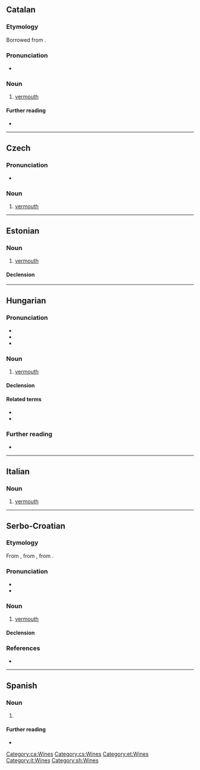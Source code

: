 {{also|vermút}}
==Catalan==

===Etymology===
Borrowed from {{bor|ca|de|Wermut}}.

===Pronunciation===
* {{ca-IPA}}

===Noun===
{{ca-noun|m}}

# [[vermouth]]

====Further reading====
* {{R:IEC2}}

[[Category:ca:Wines]]

----

==Czech==

===Pronunciation===
* {{cs-IPA}}

===Noun===
{{cs-noun|g=m}}

# [[vermouth]]

[[Category:cs:Wines]]

----

==Estonian==
{{wikipedia|lang=et}}

===Noun===
{{et-noun}}

# [[vermouth]]

====Declension====
{{rfinfl|et|noun}}

[[Category:et:Wines]]

----

==Hungarian==

===Pronunciation===
* {{hu-IPA}}
* {{hyphenation|hu|ver|mut}}
* {{rhymes|hu|ut}}

===Noun===
{{hu-noun|ok}}

# [[vermouth]]

====Declension====
{{hu-infl-nom|vermuto|o}}{{hu-pos-otok|vermut|j|jai}}

====Related terms====
* {{l|hu|ürmös}}
* {{l|hu|ürmösbor}}

===Further reading===
* {{R:ErtSz}}

{{topics|hu|Wines}}

----

==Italian==

===Noun===
{{head|it|noun|g=m|inv}}

# [[vermouth]]

[[Category:it:Wines]]

----

==Serbo-Croatian==

===Etymology===
From {{etyl|en|sh}} {{m|en|vermouth}}, from {{etyl|fr|sh}} {{m|fr|vermout}}, from {{etyl|de|sh}} {{m|de|Wermut}}.

===Pronunciation===
* {{IPA|sh|/ʋěrmut/}}
* {{hyphenation|sh|ver|mut}}

===Noun===
{{sh-noun|g=m|head=vèrmut}}

# [[vermouth]]

====Declension====
{{sh-decl-noun
|vermut|vermuti
|vermuta|vermuta
|vermutu|vermutima
|vermut|vermute
|vermute|vermuti
|vermutu|vermutima
|vermutom|vermutima
}}

===References===
* {{R:sh:HJP|f19uWhJ1}}

[[Category:sh:Wines]]

----

==Spanish==

===Noun===
{{es-noun|m}}

# {{alt form|es|vermú}}

====Further reading====
* {{R:DRAE 2001}}